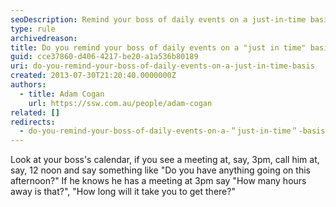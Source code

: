 ```yaml
---
seoDescription: Remind your boss of daily events on a just-in-time basis to ensure efficient use of time.
type: rule
archivedreason:
title: Do you remind your boss of daily events on a "just in time" basis?
guid: cce37860-d406-4217-be20-a1a536b80189
uri: do-you-remind-your-boss-of-daily-events-on-a-just-in-time-basis
created: 2013-07-30T21:20:40.0000000Z
authors:
  - title: Adam Cogan
    url: https://ssw.com.au/people/adam-cogan
related: []
redirects:
  - do-you-remind-your-boss-of-daily-events-on-a-＂just-in-time＂-basis
---
```


Look at your boss's calendar, if you see a meeting at, say, 3pm, call him at, say, 12 noon and say something like "Do you have anything going on this afternoon?"
If he knows he has a meeting at 3pm say "How many hours away is that?", "How long will it take you to get there?"